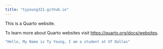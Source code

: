 ---
title: "tyyoung321.github.io"
---

This is a Quarto website.

To learn more about Quarto websites visit <https://quarto.org/docs/websites>.

```{r}
"Hello, My Name is Ty Young, I am a student at UT Dallas"

```
